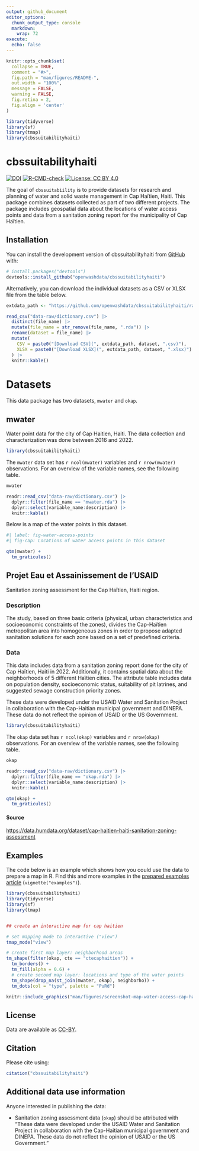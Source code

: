 ```yaml
---
output: github_document
editor_options: 
  chunk_output_type: console
  markdown: 
    wrap: 72
execute:
  echo: false    
---
```


<!-- README.md is generated from README.Rmd. Please edit that file -->

```r
knitr::opts_chunk$set(
  collapse = TRUE,
  comment = "#>",
  fig.path = "man/figures/README-",
  out.width = "100%",
  message = FALSE,
  warning = FALSE,
  fig.retina = 2,
  fig.align = 'center'
)

library(tidyverse)
library(sf)
library(tmap)
library(cbssuitabilityhaiti)
```

# cbssuitabilityhaiti

<!-- badges: start -->
[![DOI](https://zenodo.org/badge/DOI/10.5281/zenodo.8361085.svg)](https://doi.org/10.5281/zenodo.8361085)
[![R-CMD-check](https://github.com/openwashdata/cbssuitabilityhaiti/actions/workflows/R-CMD-check.yaml/badge.svg)](https://github.com/openwashdata/cbssuitabilityhaiti/actions/workflows/R-CMD-check.yaml)
[![License: CC BY 4.0](https://img.shields.io/badge/License-CC_BY_4.0-lightgrey.svg)](https://creativecommons.org/licenses/by/4.0/)
<!-- badges: end -->

The goal of `cbssuitabiility` is to provide datasets for research and
planning of water and solid waste management in Cap Haïtien, Haiti. This
package combines datasets collected as part of two different projects.
The package includes geospatial data about the locations of water access
points and data from a sanitation zoning report for the municipality of
Cap Haïtien.

## Installation

You can install the development version of cbssuitabilityhaiti from
[GitHub](https://github.com/) with:

```r
# install.packages("devtools")
devtools::install_github("openwashdata/cbssuitabilityhaiti")
```

Alternatively, you can download the individual datasets as a CSV or XLSX
file from the table below.

```r

extdata_path <- "https://github.com/openwashdata/cbssuitabilityhaiti/raw/main/inst/extdata/"

read_csv("data-raw/dictionary.csv") |> 
  distinct(file_name) |> 
  mutate(file_name = str_remove(file_name, ".rda")) |> 
  rename(dataset = file_name) |> 
  mutate(
    CSV = paste0("[Download CSV](", extdata_path, dataset, ".csv)"),
    XLSX = paste0("[Download XLSX](", extdata_path, dataset, ".xlsx)")
  ) |> 
  knitr::kable()

```

# Datasets 

This data package has two datasets, `mwater` and `okap`.

## mwater 

Water point data for the city of Cap Haitien, Haiti. The data collection and characterization was done between 2016 and 2022.

```r
library(cbssuitabilityhaiti)
```

The `mwater` data set has `r ncol(mwater)` variables and
`r nrow(mwater)` observations. For an overview of the variable names,
see the following table.

```r
mwater 
```

```r
readr::read_csv("data-raw/dictionary.csv") |> 
  dplyr::filter(file_name == "mwater.rda") |> 
  dplyr::select(variable_name:description) |> 
  knitr::kable()
```

Below is a map of the water points in this dataset. 

```r
#| label: fig-water-access-points
#| fig-cap: Locations of water access points in this dataset

qtm(mwater) +
  tm_graticules()
```

## Projet Eau et Assainissement de l'USAID

Sanitation zoning assessment for the Cap Haïtien, Haiti region.

### Description

The study, based on three basic criteria (physical, urban
characteristics and socioeconomic constraints of the zones), divides the
Cap-Haïtien metropolitan area into homogeneous zones in order to propose
adapted sanitation solutions for each zone based on a set of predefined
criteria.

### Data

This data includes data from a sanitation zoning report done for the
city of Cap Haïtien, Haiti in 2022. Additionally, it contains spatial
data about the neighborhoods of 5 different Haïtien cities. The
attribute table includes data on population density, socioeconomic
status, suitability of pit latrines, and suggested sewage construction
priority zones.

These data were developed under the USAID Water and Sanitation Project
in collaboration with the Cap-Haitian municipal government and DINEPA.
These data do not reflect the opinion of USAID or the US Government.

```r
library(cbssuitabilityhaiti)
```

The `okap` data set has `r ncol(okap)` variables and `r nrow(okap)`
observations. For an overview of the variable names, see the following
table.

```r
okap
```

```r
readr::read_csv("data-raw/dictionary.csv") |> 
  dplyr::filter(file_name == "okap.rda") |> 
  dplyr::select(variable_name:description) |> 
  knitr::kable()
```

```r
qtm(okap) +
  tm_graticules()
```

#### Source

<https://data.humdata.org/dataset/cap-haitien-haiti-sanitation-zoning-assessment>

## Examples

The code below is an example which shows how you could use the data to
prepare a map in R. Find this and more examples in the [prepared
examples
article](https://openwashdata.github.io/cbssuitabilityhaiti/articles/examples.html)
(`vignette("examples")`).


```r

library(cbssuitabilityhaiti)
library(tidyverse)
library(sf)
library(tmap)


## create an interactive map for cap haitien

# set mapping mode to interactive ("view")
tmap_mode("view")

# create first map layer: neighborhood areas
tm_shape(filter(okap, cte == "ctecaphaitien")) +
  tm_borders() +
  tm_fill(alpha = 0.6) +
  # create second map layer: locations and type of the water points
  tm_shape(drop_na(st_join(mwater, okap), neighborho)) +
  tm_dots(col = "type", palette = "PuRd")
```

```r
knitr::include_graphics("man/figures/screenshot-map-water-access-cap-haitien.png")
```

## License

Data are available as
[CC-BY](https://github.com/openwashdata/cbssuitability/blob/main/LICENSE.md).

## Citation

Please cite using:

```r
citation("cbssuitabilityhaiti")
```

## Additional data use information

Anyone interested in publishing the data:

-   Sanitation zoning assessment data (`okap`) should be attributed with
    "These data were developed under the USAID Water and Sanitation
    Project in collaboration with the Cap-Haitian municipal government
    and DINEPA. These data do not reflect the opinion of USAID or the US
    Government."
